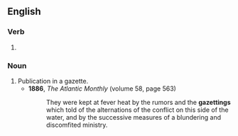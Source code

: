 ==English==

===Verb===
{{head|en|verb form}}

# {{present participle of|gazette|lang=en|nocat=1}}

===Noun===
{{en-noun}}

# Publication in a gazette.
#* '''1886''', ''The Atlantic Monthly'' (volume 58, page 563)
#*: They were kept at fever heat by the rumors and the '''gazettings''' which told of the alternations of the conflict on this side of the water, and by the successive measures of a blundering and discomfited ministry.